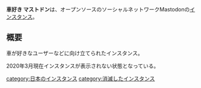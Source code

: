 {{Infobox instance
| Name          = 車好き Mastodon
| Domain        = https://car-mastodon.link/
| Admin         = [https://car-mastodon.link/@John_Smith John Smith]
| Country       = 日本
| Start         = 2017年4月20日
| Kifu          = なし
| Alias         = なし
}}'''車好き マストドン'''は、オープンソースのソーシャルネットワークMastodonの[[インスタンス]]。

== 概要 ==
車が好きなユーザーなどに向け立てられたインスタンス。

2020年3月現在インスタンスが表示されない状態となっている。

{{DEFAULTSORT:carmastodonlink}}
[[category:日本のインスタンス]]
[[category:消滅したインスタンス]]
